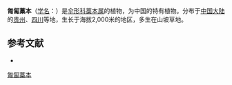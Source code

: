 {{NoteTA|G1=LS}}
{{Speciesbox
| name = 匍匐藁本
| status = 
| status_system = 
| image = 
| genus = Ligusticum
| species = reptans
| authority = (Diels) Wolff in Acta Hort.
}}

'''匍匐藁本'''（[[学名|学名]]：{{lang|la|''Ligusticum reptans''}}）是[[伞形科|伞形科]][[藁本属|藁本属]]的植物，为中国的特有植物。分布于[[中国大陆|中国大陆]]的[[贵州|贵州]]、[[四川|四川]]等地，生长于海拔2,000米的地区，多生在山坡草地。

== 参考文献 ==
<div class="references-small">
* {{FRPS|匍匐藁本}}
</div>
{{Taxonbar|from=Q10901713}}

[[Category:藁本属|匍匐藁本]]


{{Apiales-stub}}